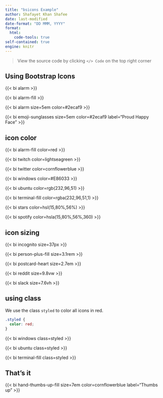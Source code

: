 ```yaml
---
title: "bsicons Example"
author: Shafayet Khan Shafee
date: last-modified
date-format: "DD MMM, YYYY"
format: 
  html:
    code-tools: true
self-contained: true
engine: knitr
---
```


> View the source code by clicking `</> Code` on the top right corner

## Using Bootstrap Icons

{{< bi alarm >}}

{{< bi alarm-fill >}}

{{< bi alarm  size=5em color=#2ecaf9 >}}

{{< bi emoji-sunglasses  size=5em color=#2ecaf9 label="Proud Happy Face" >}}


## icon color

{{< bi alarm-fill color=red >}}

{{< bi twitch color=lightseagreen >}}

{{< bi twitter color=cornflowerblue >}}

{{< bi windows color=#E86033 >}}

{{< bi ubuntu color=rgb(232,96,51) >}}

{{< bi terminal-fill color=rgba(232,96,51,1) >}}

{{< bi stars color=hsl(15,80%,56%) >}}

{{< bi spotify color=hsla(15,80%,56%,360) >}}


## icon sizing


{{< bi incognito size=37px >}}

{{< bi person-plus-fill size=3.1rem >}}

{{< bi postcard-heart size=2.7em >}}

{{< bi reddit size=9.8vw >}}

{{< bi slack size=7.6vh >}}


## using class

We use the class `styled` to color all icons in red.


```css
.styled {
  color: red;
}
```

{{< bi windows class=styled >}}

{{< bi ubuntu  class=styled >}}

{{< bi terminal-fill class=styled >}}


## That's it

{{< bi hand-thumbs-up-fill  size=7em color=cornflowerblue label="Thumbs up" >}}



